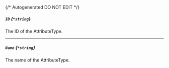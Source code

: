 {/* Autogenerated DO NOT EDIT  */}
##### `ID` *{`*string`}*
The ID of the AttributeType.

---
##### `Name` *{`*string`}*
The name of the AttributeType.


